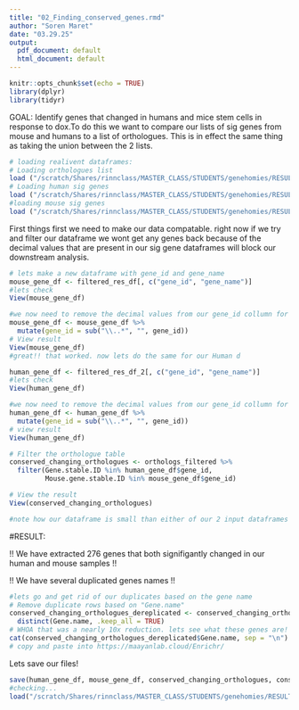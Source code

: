```yaml
---
title: "02_Finding_conserved_genes.rmd"
author: "Soren Maret"
date: "03.29.25"
output:
  pdf_document: default
  html_document: default
---
```


```r
knitr::opts_chunk$set(echo = TRUE)
library(dplyr)
library(tidyr)
```
GOAL: Identify genes that changed in humans and mice stem cells in response to dox.To do this we want to compare our lists of sig genes from mouse and humans to a list of orthologues. This is in effect the same thing as taking the union between the 2 lists. 
```r
# loading realivent dataframes:
# Loading orthologues list
load ("/scratch/Shares/rinnclass/MASTER_CLASS/STUDENTS/genehomies/RESULTS/MS_vs_HS/orthologs.RData")
# Loading human sig genes
load ("/scratch/Shares/rinnclass/MASTER_CLASS/STUDENTS/genehomies/RESULTS/HUMAN/filtered_res_df_2")
#loading mouse sig genes
load ("/scratch/Shares/rinnclass/MASTER_CLASS/STUDENTS/genehomies/RESULTS/MOUSE/DESEQ_results.rdata")
```
First things first we need to make our data compatable. right now if we try and filter our dataframe we wont get any genes back because of the decimal values that are present in our sig gene dataframes will block our downstream analysis. 
```r
# lets make a new dataframe with gene_id and gene_name
mouse_gene_df <- filtered_res_df[, c("gene_id", "gene_name")]
#lets check
View(mouse_gene_df)

#we now need to remove the decimal values from our gene_id collumn for orthology analysis
mouse_gene_df <- mouse_gene_df %>%
  mutate(gene_id = sub("\\..*", "", gene_id))
# View result
View(mouse_gene_df)
#great!! that worked. now lets do the same for our Human d
```

```r
human_gene_df <- filtered_res_df_2[, c("gene_id", "gene_name")]
#lets check
View(human_gene_df)

#we now need to remove the decimal values from our gene_id collumn for orthology analysis
human_gene_df <- human_gene_df %>%
  mutate(gene_id = sub("\\..*", "", gene_id))
# view result
View(human_gene_df)
```

```r
# Filter the orthologue table
conserved_changing_orthologues <- orthologs_filtered %>%
  filter(Gene.stable.ID %in% human_gene_df$gene_id,
         Mouse.gene.stable.ID %in% mouse_gene_df$gene_id)

# View the result
View(conserved_changing_orthologues)

#note how our dataframe is small than either of our 2 input dataframes suggesting that our analysis worked. 
```
#RESULT: 

!! We have extracted 276 genes that both signifigantly changed in our human and mouse samples !!

!! We have several duplicated genes names !!
```r
#lets go and get rid of our duplicates based on the gene name
# Remove duplicate rows based on "Gene.name"
conserved_changing_orthologues_dereplicated <- conserved_changing_orthologues %>%
  distinct(Gene.name, .keep_all = TRUE)
# WHOA that was a nearly 10x reduction. lets see what these genes are!
cat(conserved_changing_orthologues_dereplicated$Gene.name, sep = "\n")
# copy and paste into https://maayanlab.cloud/Enrichr/ 
```
Lets save our files!
```r
save(human_gene_df, mouse_gene_df, conserved_changing_orthologues, conserved_changing_orthologues_dereplicated, file = "/scratch/Shares/rinnclass/MASTER_CLASS/STUDENTS/genehomies/RESULTS/MS_vs_HS/orthologs_results.RData")
#checking... 
load("/scratch/Shares/rinnclass/MASTER_CLASS/STUDENTS/genehomies/RESULTS/MS_vs_HS/orthologs_results.RData")
```

